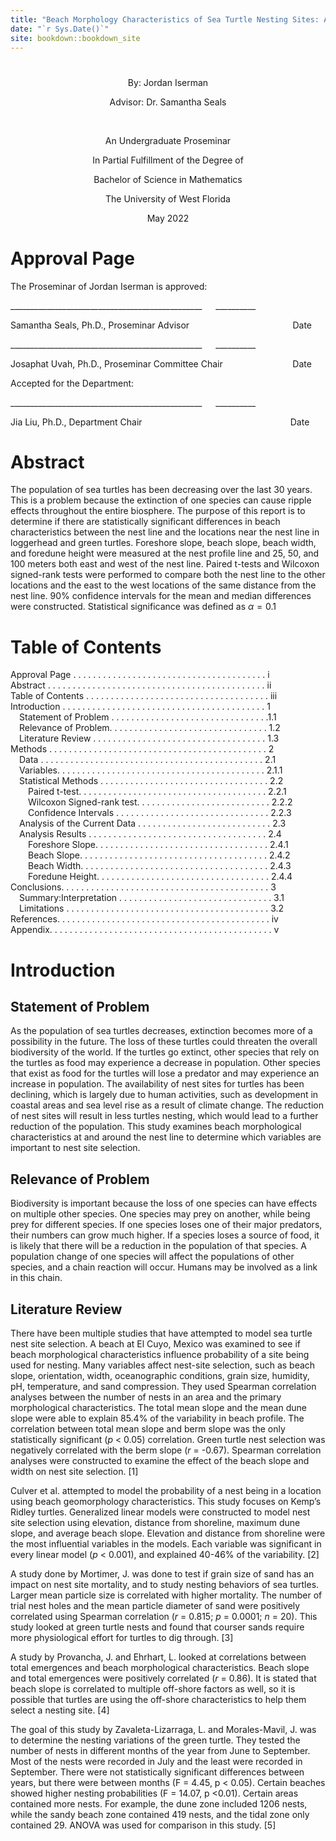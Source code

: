 ```yaml
--- 
title: "Beach Morphology Characteristics of Sea Turtle Nesting Sites: A Statistical Analysis"
date: "`r Sys.Date()`"
site: bookdown::bookdown_site
---
```


# {-}

<center>

By: Jordan Iserman

Advisor: Dr. Samantha Seals


<br>


An Undergraduate Proseminar

In Partial Fulfillment of the Degree of

Bachelor of Science in Mathematics 

The University of West Florida

May 2022

</center>

# Approval Page {-}

The Proseminar of Jordan Iserman is approved:





________________________________________________   __________

Samantha Seals, Ph.D., Proseminar Advisor                   Date



________________________________________________   __________

Josaphat Uvah, Ph.D., Proseminar Committee Chair             Date





Accepted for the Department:



________________________________________________   __________

Jia Liu, Ph.D., Department Chair                           Date

# Abstract {-}

The population of sea turtles has been decreasing over the last 30 years. This is a problem because the extinction of one species can cause ripple effects throughout the entire biosphere. The purpose of this report is to determine if there are statistically significant differences in beach characteristics between the nest line and the locations near the nest line in loggerhead and green turtles. Foreshore slope, beach slope, beach width, and foredune height were measured at the nest profile line and 25, 50, and 100 meters both east and west of the nest line. Paired t-tests and Wilcoxon signed-rank tests were performed to compare both the nest line to the other locations and the east to the west locations of the same distance from the nest line. 90% confidence intervals for the mean and median differences were constructed. Statistical significance was defined as $\alpha = 0.1$

# Table of Contents {-}


Approval Page . . . . . . . . . . . . . . . . . . . . . . . . . . . . . . . . . . . . . . . i
<br>
Abstract . . . . . . . . . . . . . . . . . . . . . . . . . . . . . . . . . . . . . . . . . . . . ii
<br>
Table of Contents . . . . . . . . . . . . . . . . . . . . . . . . . . . . . . . . . . . . . iii
<br>
Introduction . . . . . . . . . . . . . . . . . . . . . . . . . . . . . . . . . . . . . . . . . 1
<br>
 Statement of Problem . . . . . . . . . . . . . . . . . . . . . . . . . . . . . . . .1.1
<br>
 Relevance of Problem. . . . . . . . . . . . . . . . . . . . . . . . . . . . . . . . 1.2
<br>
 Literature Review . . . . . . . . . . . . . . . . . . . . . . . . . . . . . . . . . . . 1.3
<br>
Methods . . . . . . . . . . . . . . . . . . . . . . . . . . . . . . . . . . . . . . . . . . . . 2
<br>
 Data . . . . . . . . . . . . . . . . . . . . . . . . . . . . . . . . . . . . . . . . . . . . . 2.1
<br>
 Variables. . . . . . . . . . . . . . . . . . . . . . . . . . . . . . . . . . . . . . . . . . 2.1.1
<br>
 Statistical Methods . . . . . . . . . . . . . . . . . . . . . . . . . . . . . . . . . . 2.2
<br>
  Paired t-test. . . . . . . . . . . . . . . . . . . . . . . . . . . . . . . . . . . . . . 2.2.1
<br>
  Wilcoxon Signed-rank test. . . . . . . . . . . . . . . . . . . . . . . . . . . 2.2.2
<br>
  Confidence Intervals . . . . . . . . . . . . . . . . . . . . . . . . . . . . . . . 2.2.3
<br>
 Analysis of the Current Data . . . . . . . . . . . . . . . . . . . . . . . . . . . 2.3
<br>
 Analysis Results . . . . . . . . . . . . . . . . . . . . . . . . . . . . . . . . . . . . 2.4
<br>
  Foreshore Slope. . . . . . . . . . . . . . . . . . . . . . . . . . . . . . . . . . . 2.4.1
<br>
  Beach Slope. . . . . . . . . . . . . . . . . . . . . . . . . . . . . . . . . . . . . . 2.4.2
<br>
  Beach Width. . . . . . . . . . . . . . . . . . . . . . . . . . . . . . . . . . . . . . 2.4.3
<br>
  Foredune Height. . . . . . . . . . . . . . . . . . . . . . . . . . . . . . . . . . . 2.4.4
<br>
Conclusions. . . . . . . . . . . . . . . . . . . . . . . . . . . . . . . . . . . . . . . . . . 3
<br>
 Summary:Interpretation . . . . . . . . . . . . . . . . . . . . . . . . . . . . . . . 3.1
<br>
 Limitations . . . . . . . . . . . . . . . . . . . . . . . . . . . . . . . . . . . . . . . . . 3.2
<br>
References. . . . . . . . . . . . . . . . . . . . . . . . . . . . . . . . . . . . . . . . . . . iv
<br>
Appendix. . . . . . . . . . . . . . . . . . . . . . . . . . . . . . . . . . . . . . . . . . . . . v

# Introduction

## Statement of Problem

As the population of sea turtles decreases, extinction becomes more of a possibility in the future. The loss of these turtles could threaten the overall biodiversity of the world. If the turtles go extinct, other species that rely on the turtles as food may experience a decrease in population. Other species that exist as food for the turtles will lose a predator and may experience an increase in population. The availability of nest sites for turtles has been declining, which is largely due to human activities, such as development in coastal areas and sea level rise as a result of climate change. The reduction of nest sites will result in less turtles nesting, which would lead to a further reduction of the population. This study examines beach morphological characteristics at and around the nest line to determine which variables are important to nest site selection.

## Relevance of Problem

Biodiversity is important because the loss of one species can have effects on multiple other species. One species may prey on another, while being prey for different species. If one species loses one of their major predators, their numbers can grow much higher. If a species loses a source of food, it is likely that there will be a reduction in the population of that species. A population change of one species will affect the populations of other species, and a chain reaction will occur. Humans may be involved as a link in this chain.

## Literature Review

There have been multiple studies that have attempted to model sea turtle nest site selection. A beach at El Cuyo, Mexico was examined to see if beach morphological characteristics influence probability of a site being used for nesting. Many variables affect nest-site selection, such as beach slope, orientation, width, oceanographic conditions, grain size, humidity, pH, temperature, and sand compression. They used Spearman correlation analyses between the number of nests in an area and the primary morphological characteristics. The total mean slope and the mean dune slope were able to explain 85.4% of the variability in beach profile. The correlation between total mean slope and berm slope was the only statistically significant (*p* < 0.05) correlation. Green turtle nest selection was negatively correlated with the berm slope (*r* = -0.67). Spearman correlation analyses were constructed to examine the effect of the beach slope and width on nest site selection. [1]

Culver et al. attempted to model the probability of a nest being in a location using beach geomorphology characteristics. This study focuses on Kemp’s Ridley turtles. Generalized linear models were constructed to model nest site selection using elevation, distance from shoreline, maximum dune slope, and average beach slope. Elevation and distance from shoreline were the most influential variables in the models. Each variable was significant in every linear model (*p* < 0.001), and explained 40-46% of the variability. [2]

A study done by Mortimer, J. was done to test if grain size of sand has an impact on nest site mortality, and to study nesting behaviors of sea turtles. Larger mean particle size is correlated with higher mortality. The number of trial nest holes and the mean particle diameter of sand were positively correlated using Spearman correlation (*r* = 0.815; *p* = 0.0001; *n* = 20). This study looked at green turtle nests and found that courser sands require more physiological effort for turtles to dig through. [3]

A study by Provancha, J. and Ehrhart, L. looked at correlations between total emergences and beach morphological characteristics. Beach slope and total emergences were positively correlated (*r* = 0.86). It is stated that beach slope is correlated to multiple off-shore factors as well, so it is possible that turtles are using the off-shore characteristics to help them select a nesting site. [4]

The goal of this study by Zavaleta-Lizarraga, L. and Morales-Mavil, J. was to determine the nesting variations of the green turtle. They tested the number of nests in different months of the year from June to September. Most of the nests were recorded in July and the least were recorded in September. There were not statistically significant differences between years, but there were between months (F = 4.45, p < 0.05). Certain beaches showed higher nesting probabilities (F = 14.07, p <0.01). Certain areas contained more nests. For example, the dune zone included 1206 nests, while the sandy beach zone contained 419 nests, and the tidal zone only contained 29. ANOVA was used for comparison in this study. [5]

